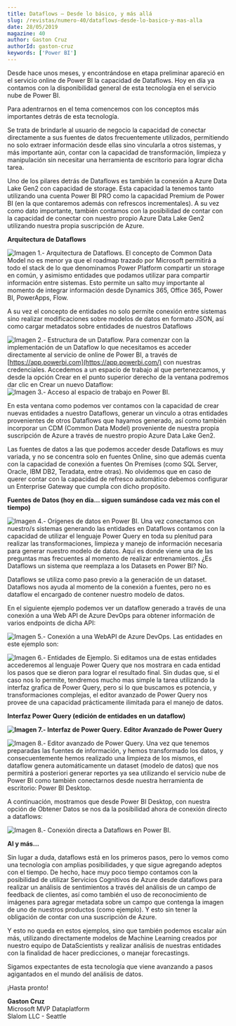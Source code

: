 ```yaml
---
title: Dataflows – Desde lo básico, y más allá
slug: /revistas/numero-40/dataflows-desde-lo-basico-y-mas-alla
date: 28/05/2019
magazine: 40
author: Gaston Cruz
authorId: gaston-cruz
keywords: ['Power BI']
---
```






Desde hace unos meses, y encontrándose en etapa preliminar apareció en el servicio online de Power BI la capacidad de Dataflows. Hoy en día ya contamos con la disponibilidad general de esta tecnología en el servicio nube de Power BI.

Para adentrarnos en el tema comencemos con los conceptos más importantes detrás de esta tecnología.

Se trata de brindarle al usuario de negocio la capacidad de conectar directamente a sus fuentes de datos frecuentemente utilizados, permitiendo no solo extraer información desde ellas sino vincularla a otros sistemas, y más importante aún, contar con la capacidad de transformación, limpieza y manipulación sin necesitar una herramienta de escritorio para lograr dicha tarea.

Uno de los pilares detrás de Dataflows es también la conexión a Azure Data Lake Gen2 con capacidad de storage. Esta capacidad la tenemos tanto utilizando una cuenta Power BI PRO como la capacidad Premium de Power BI (en la que contaremos además con refrescos incrementales). A su vez como dato importante, también contamos con la posibilidad de contar con la capacidad de conectar con nuestro propio Azure Data Lake Gen2 utilizando nuestra propia suscripción de Azure.

**Arquitectura de Dataflows**

![Imagen 1.- Arquitectura de Dataflows.](../../../images/numero40/dataflows-desde-lo-basico-y-mas-alla/image1.png)
El concepto de Common Data Model no es menor ya que el roadmap trazado por Microsoft permitirá a todo el stack de lo que denominamos Power Platform compartir un storage en común, y asimismo entidades que podamos utilizar para compartir información entre sistemas. Esto permite un salto muy importante al momento de integrar información desde Dynamics 365, Office 365, Power BI, PowerApps, Flow.

A su vez el concepto de entidades no solo permite conexión entre sistemas sino realizar modificaciones sobre modelos de datos en formato JSON, así como cargar metadatos sobre entidades de nuestros Dataflows


![Imagen 2.- Estructura de un Dataflow.](../../../images/numero40/dataflows-desde-lo-basico-y-mas-alla/image2.jpg)
Para comenzar con la implementación de un Dataflow lo que necesitamos es acceder directamente al servicio de online de Power BI, a través de [https://app.powerbi.com](https://app.powerbi.com/) con nuestras credenciales. Accedemos a un espacio de trabajo al que pertenezcamos, y desde la opción Crear en el punto superior derecho de la ventana podremos dar clic en Crear un nuevo Dataflow:
![Imagen 3.- Acceso al espacio de trabajo en Power BI.](../../../images/numero40/dataflows-desde-lo-basico-y-mas-alla/image3.png)

En esta ventana como podemos ver contamos con la capacidad de crear nuevas entidades a nuestro Dataflows, generar un vinculo a otras entidades provenientes de otros Dataflows que hayamos generado, así como también incorporar un CDM (Common Data Model) proveniente de nuestra propia suscripción de Azure a través de nuestro propio Azure Data Lake Gen2.

Las fuentes de datos a las que podemos acceder desde Dataflows es muy variada, y no se concentra solo en fuentes Online, sino que además cuenta con la capacidad de conexión a fuentes On Premises (como SQL Server, Oracle, IBM DB2, Teradata, entre otras). No olvidemos que en caso de querer contar con la capacidad de refresco automático debemos configurar un Enterprise Gateway que cumpla con dicho propósito.

**Fuentes de Datos (hoy en día… siguen sumándose cada vez más con el tiempo)**

![Imagen 4.- Orígenes de datos en Power BI.](../../../images/numero40/dataflows-desde-lo-basico-y-mas-alla/image4.png)
Una vez conectamos con nuestro/s sistemas generando las entidades en Dataflows contamos con la capacidad de utilizar el lenguaje Power Query en toda su plenitud para realizar las transformaciones, limpieza y manejo de información necesaria para generar nuestro modelo de datos. Aquí es donde viene una de las preguntas mas frecuentes al momento de realizar entrenamientos. ¿Es Dataflows un sistema que reemplaza a los Datasets en Power BI? No.

Dataflows se utiliza como paso previo a la generación de un dataset. Dataflows nos ayuda al momento de la conexión a fuentes, pero no es dataflow el encargado de contener nuestro modelo de datos.

En el siguiente ejemplo podemos ver un dataflow generado a través de una conexión a una Web API de Azure DevOps para obtener información de varios endpoints de dicha API:

![Imagen 5.- Conexión a una WebAPI de Azure DevOps.](../../../images/numero40/dataflows-desde-lo-basico-y-mas-alla/image5.png)
​Las entidades en este ejemplo son:

![Imagen 6.- Entidades de Ejemplo.](../../../images/numero40/dataflows-desde-lo-basico-y-mas-alla/image6.png)
Si editamos una de estas entidades accederemos al lenguaje Power Query que nos mostrara en cada entidad los pasos que se dieron para lograr el resultado final. Sin dudas que, si el caso nos lo permite, tendremos mucho mas simple la tarea utilizando la interfaz grafica de Power Query, pero si lo que buscamos es potencia, y transformaciones complejas, el editor avanzado de Power Query nos provee de una capacidad prácticamente ilimitada para el manejo de datos.

**Interfaz Power Query (edición de entidades en un dataflow)**

**![Imagen 7.- Interfaz de Power Query.](../../../images/numero40/dataflows-desde-lo-basico-y-mas-alla/image7.png)**
**Editor Avanzado de Power Query**

![Imagen 8.- Editor avanzado de Power Query.](../../../images/numero40/dataflows-desde-lo-basico-y-mas-alla/image8.png)
Una vez que tenemos preparadas las fuentes de información, y hemos transformado los datos, y consecuentemente hemos realizado una limpieza de los mismos, el dataflow genera automáticamente un dataset (modelo de datos) que nos permitirá a posteriori generar reportes ya sea utilizando el servicio nube de Power BI como también conectarnos desde nuestra herramienta de escritorio: Power BI Desktop.

A continuación, mostramos que desde Power BI Desktop, con nuestra opción de Obtener Datos se nos da la posibilidad ahora de conexión directo a dataflows:

![Imagen 8.- Conexión directa a Dataflows en Power BI.](../../../images/numero40/dataflows-desde-lo-basico-y-mas-alla/image9.png)

**AI y más…**

Sin lugar a duda, dataflows está en los primeros pasos, pero lo vemos como una tecnología con amplias posibilidades, y que sigue agregando adeptos con el tiempo. De hecho, hace muy poco tiempo contamos con la posibilidad de utilizar Servicios Cognitivos de Azure desde dataflows para realizar un análisis de sentimientos a través del análisis de un campo de feedback de clientes, así como también el uso de reconocimiento de imágenes para agregar metadata sobre un campo que contenga la imagen de uno de nuestros productos (como ejemplo). Y esto sin tener la obligación de contar con una suscripción de Azure.

Y esto no queda en estos ejemplos, sino que también podemos escalar aún más, utilizando directamente modelos de Machine Learning creados por nuestro equipo de DataScientists y realizar análisis de nuestras entidades con la finalidad de hacer predicciones, o manejar forecastings.

Sigamos expectantes de esta tecnología que viene avanzando a pasos agigantados en el mundo del análisis de datos.



¡Hasta pronto!

**Gaston Cruz** <br />
Microsoft MVP Dataplatform <br />
Slalom LLC - Seattle​ 
 
